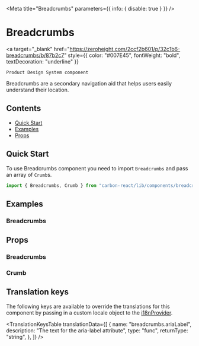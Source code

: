 
<Meta title="Breadcrumbs" parameters={{ info: { disable: true } }} />

# Breadcrumbs

  <a
  target="_blank"
  href="https://zeroheight.com/2ccf2b601/p/32c1b6-breadcrumbs/b/87b2c7"
  style={{ color: "#007E45", fontWeight: "bold", textDecoration: "underline" }}
  >
    Product Design System component
  </a>

Breadcrumbs are a secondary navigation aid that helps users easily understand their location.

## Contents

- [Quick Start](#quick-start)
- [Examples](#examples)
- [Props](#props)

## Quick Start

To use Breadcrumbs component you need to import `Breadcrumbs` and pass an array of `Crumb`s.

```javascript
import { Breadcrumbs, Crumb } from "carbon-react/lib/components/breadcrumbs";
```

## Examples

### Breadcrumbs

<Canvas>
  <Story name="default" story={stories.DefaultBreadcrumbs} />
</Canvas>

## Props

### Breadcrumbs

<StyledSystemProps
  of={Breadcrumbs}
  spacing
  noHeader
/>

### Crumb

<ArgsTable of={Crumb} />

## Translation keys

The following keys are available to override the translations for this component by passing in a custom locale object to the
[i18nProvider](https://carbon.sage.com/?path=/story/documentation-i18n--page).

<TranslationKeysTable
  translationData={[
    {
      name: "breadcrumbs.ariaLabel",
      description: "The text for the aria-label attribute",
      type: "func",
      returnType: "string",
    },
]}
/>
